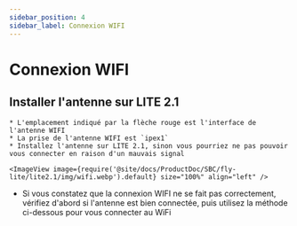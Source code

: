 ```yaml
---
sidebar_position: 4
sidebar_label: Connexion WIFI
---
```




# Connexion WIFI

## Installer l'antenne sur LITE 2.1

    * L'emplacement indiqué par la flèche rouge est l'interface de l'antenne WIFI
    * La prise de l'antenne WIFI est `ipex1`
    * Installez l'antenne sur LITE 2.1, sinon vous pourriez ne pas pouvoir vous connecter en raison d'un mauvais signal

    <ImageView image={require('@site/docs/ProductDoc/SBC/fly-lite/lite2.1/img/wifi.webp').default} size="100%" align="left" />  

* Si vous constatez que la connexion WIFI ne se fait pas correctement, vérifiez d'abord si l'antenne est bien connectée, puis utilisez la méthode ci-dessous pour vous connecter au WiFi

<WIFI />